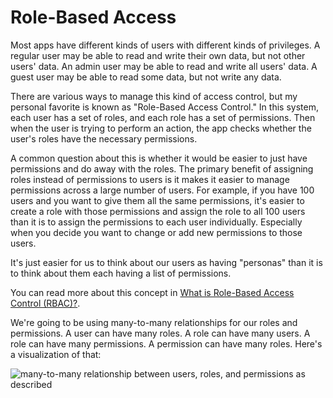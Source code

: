 # Role-Based Access

<EpicVideo url="https://www.epicweb.dev/workshops/authentication-strategies-and-implementation/permissions/intro-to-permissions" />

Most apps have different kinds of users with different kinds of privileges. A
regular user may be able to read and write their own data, but not other users'
data. An admin user may be able to read and write all users' data. A guest user
may be able to read some data, but not write any data.

There are various ways to manage this kind of access control, but my personal
favorite is known as "Role-Based Access Control." In this system, each user has
a set of roles, and each role has a set of permissions. Then when the user is
trying to perform an action, the app checks whether the user's roles have the
necessary permissions.

A common question about this is whether it would be easier to just have
permissions and do away with the roles. The primary benefit of assigning roles
instead of permissions to users is it makes it easier to manage permissions
across a large number of users. For example, if you have 100 users and you want
to give them all the same permissions, it's easier to create a role with those
permissions and assign the role to all 100 users than it is to assign the
permissions to each user individually. Especially when you decide you want to
change or add new permissions to those users.

It's just easier for us to think about our users as having "personas" than it is
to think about them each having a list of permissions.

You can read more about this concept in
[What is Role-Based Access Control (RBAC)?](https://auth0.com/intro-to-iam/what-is-role-based-access-control-rbac).

We're going to be using many-to-many relationships for our roles and
permissions. A user can have many roles. A role can have many users. A role can
have many permissions. A permission can have many roles. Here's a visualization
of that:

![many-to-many relationship between users, roles, and permissions as described](https://github-production-user-asset-6210df.s3.amazonaws.com/1500684/269059610-b7f508d1-fa69-4a43-af00-fdd15e41cbff.png)
